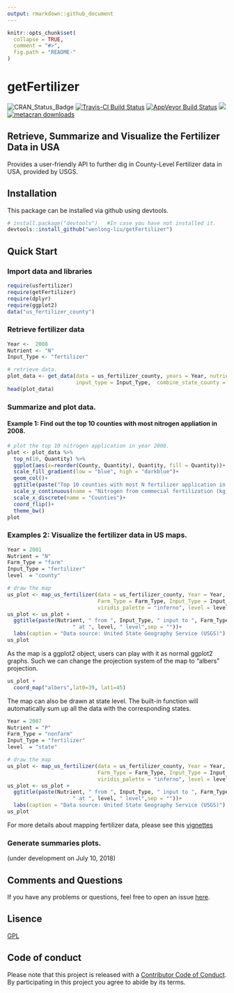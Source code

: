 ```yaml
---
output: rmarkdown::github_document
---
```


<!-- README.md is generated from README.Rmd. Please edit that file -->

```r
knitr::opts_chunk$set(
  collapse = TRUE,
  comment = "#>",
  fig.path = "README-"
)
```
# getFertilizer 

![CRAN_Status_Badge](https://www.r-pkg.org/badges/version/getFertilizer)
[![Travis-CI Build Status](https://travis-ci.org/wenlong-liu/getFertilizer.svg?branch=master)](https://travis-ci.org/wenlong-liu/getFertilizer)
[![AppVeyor Build Status](https://ci.appveyor.com/api/projects/status/github/wenlong-liu/getFertilizer?branch=master&svg=true)](https://ci.appveyor.com/project/wenlong-liu/getFertilizer)
[![](https://cranlogs.r-pkg.org/badges/getFertilizer)](https://cran.r-project.org/package=getFertilizer)
[![metacran downloads](http://cranlogs.r-pkg.org/badges/grand-total/getFertilizer?color=ff69b4)](https://cran.r-project.org/package=getFertilizer)

## Retrieve, Summarize and Visualize the Fertilizer Data in USA
Provides a user-friendly API to further dig in County-Level Fertilizer data in USA, provided by USGS. 
             
## Installation

This package can be installed via github using devtools.

```r
# install.package("devtools")   #In case you have not installed it.
devtools::install_github("wenlong-liu/getFertilizer")
```

## Quick Start
### Import data and libraries
```r
require(usfertilizer)
require(getFertilizer)
require(dplyr)
require(ggplot2)
data("us_fertilizer_county")
```

### Retrieve fertilizer data

```r
Year <-  2008
Nutrient <- "N"
Input_Type <- "fertilizer"

# retrieve data.
plot_data <- get_data(data = us_fertilizer_county, years = Year, nutrient = Nutrient, 
                      input_type = Input_Type,  combine_state_county = TRUE)
head(plot_data)
```

### Summarize and plot data. 

#### Example 1: Find out the top 10 counties with most nitrogen appliation in 2008.

```r
# plot the top 10 nitrogen application in year 2008.
plot <- plot_data %>% 
  top_n(10, Quantity) %>%
  ggplot(aes(x=reorder(County, Quantity), Quantity, fill = Quantity))+
  scale_fill_gradient(low = "blue", high = "darkblue")+
  geom_col()+
  ggtitle(paste("Top 10 counties with most N fertilizer application in the year of", Year)) + 
  scale_y_continuous(name = "Nitrogen from commecial fertilization (kg)")+
  scale_x_discrete(name = "Counties")+
  coord_flip()+
  theme_bw()
plot
```

### Examples 2: Visualize the fertilizer data in US maps.

```r
Year = 2001
Nutrient = "N"
Farm_Type = "farm"
Input_Type = "fertilizer"
level  = "county"

# draw the map
us_plot <- map_us_fertilizer(data = us_fertilizer_county, Year = Year, Nutrient = Nutrient,
                             Farm_Type = Farm_Type, Input_Type = Input_Type,
                             viridis_palette = "inferno", level = level)
us_plot <- us_plot +
  ggtitle(paste(Nutrient, " from ", Input_Type, " input to ", Farm_Type, " in the year of ",Year,
                     " at ", level, " level",sep = ""))+
  labs(caption = "Data source: United State Geography Service (USGS)")
us_plot
```

As the map is a ggplot2 object, users can play with it as normal ggplot2 graphs.  Such we can change the projection system of the map to "albers" projection.

```r
us_plot +
  coord_map("albers",lat0=39, lat1=45)
```

The map can also be drawn at state level.  The built-in function will automatically sum up all the data with the corresponding states.
```r
Year = 2007
Nutrient = "P"
Farm_Type = "nonfarm"
Input_Type = "fertilizer"
level  = "state"

# draw the map
us_plot <- map_us_fertilizer(data = us_fertilizer_county, Year = Year, Nutrient = Nutrient,
                             Farm_Type = Farm_Type, Input_Type = Input_Type,
                             viridis_palette = "inferno", level = level)
us_plot <- us_plot +
  ggtitle(paste(Nutrient, " from ", Input_Type, " input to ", Farm_Type, " in the year of ",Year,
                     " at ", level, " level",sep = ""))+
  labs(caption = "Data source: United State Geography Service (USGS)")
us_plot
```

For more details about mapping fertilizer data, please see this [vignettes](https://wenlong-liu.github.io/getFertilizer/articles/US_maps.html)

### Generate summaries plots. 

(under development on July 10, 2018)

## Comments and Questions

If you have any problems or questions, feel free to open an issue [here](https://github.com/wenlong-liu/getFertilizer/issues).

## Lisence

[GPL](https://github.com/wenlong-liu/getFertilizer/blob/master/LICENSE)

## Code of conduct

Please note that this project is released with a [Contributor Code of Conduct](https://github.com/wenlong-liu/getFertilizer/blob/master/CONDUCT.md). By participating in this project you agree to abide by its terms.
